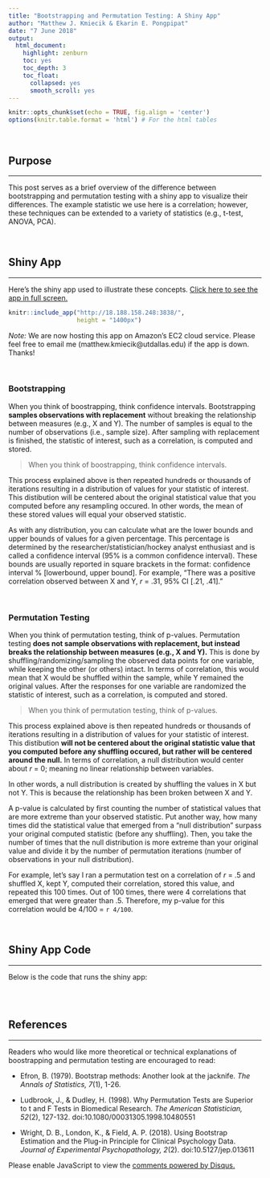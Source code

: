 ```yaml
---
title: "Bootstrapping and Permutation Testing: A Shiny App"
author: "Matthew J. Kmiecik & Ekarin E. Pongpipat"
date: "7 June 2018"
output:
  html_document:
    highlight: zenburn
    toc: yes
    toc_depth: 3
    toc_float:
      collapsed: yes
      smooth_scroll: yes
---
```


```r
knitr::opts_chunk$set(echo = TRUE, fig.align = 'center')
options(knitr.table.format = 'html') # For the html tables
```

<br >

## Purpose 
<hr >

This post serves as a brief overview of the difference between bootstrapping and permutation testing with a shiny app to visualize their differences. The example statistic we use here is a correlation; however, these techniques can be extended to a variety of statistics (e.g., t-test, ANOVA, PCA).

<br >

## Shiny App
<hr >

Here's the shiny app used to illustrate these concepts. [Click here to see the app in full screen.](http://18.188.158.248:3838/)

```r
knitr::include_app("http://18.188.158.248:3838/", 
                   height = "1400px")
```

<p class="text-info">_Note:_ We are now hosting this app on Amazon’s EC2 cloud service. Please feel free to email me (matthew.kmiecik@utdallas.edu) if the app is down. Thanks!</p>

<br >

### Bootstrapping

When you think of boostrapping, think confidence intervals. Bootstrapping **samples observations with replacement** without breaking the relationship between measures (e.g., X and Y). The number of samples is equal to the number of observations (i.e., sample size). After sampling with replacement is finished, the statistic of interest, such as a correlation, is computed and stored.

> When you think of boostrapping, think confidence intervals.

This process explained above is then repeated hundreds or thousands of iterations resulting in a distribution of values for your statistic of interest. This distibution will be centered about the original statistical value that you computed before any resampling occured. In other words, the mean of these stored values will equal your observed statistic.

As with any distribution, you can calculate what are the lower bounds and upper bounds of values for a given percentage. This percentage is determined by the researcher/statistician/hockey analyst enthusiast and is called a confidence interval (95% is a common confidence interval). These bounds are usually reported in square brackets in the format: confidence interval % [lowerbound, upper bound]. For example, "There was a positive correlation observed between X and Y, _r_ = .31, 95% CI [.21, .41]."

<br >

### Permutation Testing

When you think of permutation testing, think of p-values. Permutation testing **does not sample observations with replacement, but instead breaks the relationship between measures (e.g., X and Y).** This is done by shuffling/randomizing/sampling the observed data points for one variable, while keeping the other (or others) intact. In terms of correlation, this would mean that X would be shuffled within the sample, while Y remained the original values. After the responses for one variable are randomized the statistic of interest, such as a correlation, is computed and stored.

> When you think of permutation testing, think of p-values.

This process explained above is then repeated hundreds or thousands of iterations resulting in a distribution of values for your statistic of interest. This distibution **will not be centered about the original statistic value that you computed before any shuffling occured, but rather will be centered around the null.** In terms of correlation, a null distribution would center about _r_ = 0; meaning no linear relationship between variables.

In other words, a null distribution is created by shuffling the values in X but not Y. This is because the relationship has been broken between X and Y. 

A p-value is calculated by first counting the number of statistical values that are more extreme than your observed statistic. Put another way, how many times did the statistical value that emerged from a "null distribution" surpass your original computed statistic (before any shuffling). Then, you take the number of times that the null distribution is more extreme than your original value and divide it by the number of permutation iterations (number of observations in your null distribution). 

For example, let's say I ran a permutation test on a correlation of _r_ = .5 and shuffled X, kept Y, computed their correlation, stored this value, and repeated this 100 times. Out of 100 times, there were 4 correlations that emerged that were greater than .5. Therefore, my p-value for this correlation would be 4/100 = `r 4/100`.

<br >

## Shiny App Code
<hr >

Below is the code that runs the shiny app:

```r

```

<br >

## References
<hr >

Readers who would like more theoretical or technical explanations of boostrapping and permutation testing are encouraged to read:

+ Efron, B. (1979). Bootstrap methods: Another look at the jacknife. _The Annals of Statistics, 7_(1), 1-26. 

+ Ludbrook, J., & Dudley, H. (1998). Why Permutation Tests are Superior to t and F Tests in Biomedical Research. _The American Statistician, 52_(2), 127-132. doi:10.1080/00031305.1998.10480551

+ Wright, D. B., London, K., & Field, A. P. (2018). Using Bootstrap Estimation and the Plug-in Principle for Clinical Psychology Data. _Journal of Experimental Psychopathology, 2_(2). doi:10.5127/jep.013611

<!-- disqus START -->

<div id="disqus_thread"></div>
<script>
/**
*  RECOMMENDED CONFIGURATION VARIABLES: EDIT AND UNCOMMENT THE SECTION BELOW TO INSERT DYNAMIC VALUES FROM YOUR PLATFORM OR CMS.
*  LEARN WHY DEFINING THESE VARIABLES IS IMPORTANT: https://disqus.com/admin/universalcode/#configuration-variables*/
/*
var disqus_config = function () {
this.page.url = 'https://mattkmiecik.com/post-Bootstrapping-and-Permutation-Testing-Shiny-App';  // Replace PAGE_URL with your page's canonical URL variable
this.page.identifier = 'post-Bootstrapping-and-Permutation-Testing-Shiny-App'; // Replace PAGE_IDENTIFIER with your page's unique identifier variable
};
*/
(function() { // DON'T EDIT BELOW THIS LINE
var d = document, s = d.createElement('script');
s.src = 'https://mattkmiecik.disqus.com/embed.js';
s.setAttribute('data-timestamp', +new Date());
(d.head || d.body).appendChild(s);
})();
</script>
<noscript>Please enable JavaScript to view the <a href="https://disqus.com/?ref_noscript">comments powered by Disqus.</a></noscript>

<!-- disqus END -->
